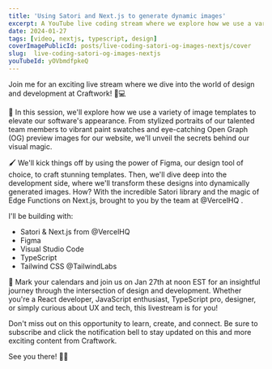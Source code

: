 ```yaml
---
title: 'Using Satori and Next.js to generate dynamic images'
excerpt: A YouTube live coding stream where we explore how we use a variety of dynamic images with Next.js using Satori.
date: 2024-01-27
tags: [video, nextjs, typescript, design]
coverImagePublicId: posts/live-coding-satori-og-images-nextjs/cover
slug:  live-coding-satori-og-images-nextjs
youTubeId: yOVbmdfpkeQ
---
```


Join me for an exciting live stream where we dive into the world of design and development at Craftwork! 🎨💻

🔧 In this session, we'll explore how we use a variety of image templates to elevate our software's appearance. From stylized portraits of our talented team members to vibrant paint swatches and eye-catching Open Graph (OG) preview images for our website, we'll unveil the secrets behind our visual magic.

🖌️ We'll kick things off by using the power of Figma, our design tool of choice, to craft stunning templates. Then, we'll dive deep into the development side, where we'll transform these designs into dynamically generated images. How? With the incredible Satori library and the magic of Edge Functions on Next.js, brought to you by the team at @VercelHQ .

I'll be building with:

- Satori & Next.js from @VercelHQ
- Figma
- Visual Studio Code
- TypeScript
- Tailwind CSS @TailwindLabs

📅 Mark your calendars and join us on Jan 27th at noon EST for an insightful journey through the intersection of design and development. Whether you're a React developer, JavaScript enthusiast, TypeScript pro, designer, or simply curious about UX and tech, this livestream is for you!

Don't miss out on this opportunity to learn, create, and connect. Be sure to subscribe and click the notification bell to stay updated on this and more exciting content from Craftwork.

See you there! 🚀🎉
